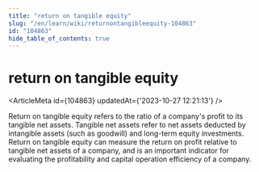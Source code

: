 ```yaml
---
title: "return on tangible equity"
slug: "/en/learn/wiki/returnontangibleequity-104863"
id: "104863"
hide_table_of_contents: true
---
```



# return on tangible equity

<ArticleMeta id={104863} updatedAt={'2023-10-27 12:21:13'} />
<div className='border-solid border-b border-t-0 my-4 border-[var(--ifm-color-gray-300)]' />

Return on tangible equity refers to the ratio of a company's profit to its tangible net assets. Tangible net assets refer to net assets deducted by intangible assets (such as goodwill) and long-term equity investments. Return on tangible equity can measure the return on profit relative to tangible net assets of a company, and is an important indicator for evaluating the profitability and capital operation efficiency of a company.
